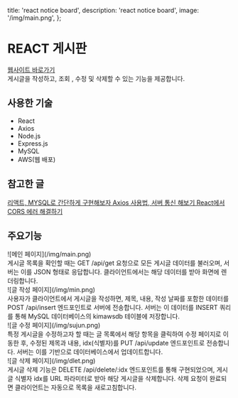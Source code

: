   title: 'react notice board',
  description: 'react notice board',
  image: '/img/main.png',
};

# REACT 게시판

<div className="flex flex-col space-y-2 text-blue-600 h-[30px] font-semibold">
  <a href="http://3.34.177.110/" target="_blank" rel="noopener noreferrer">웹사이트 바로가기</a>
</div>

<div className="mt-2 text-gray-700">
  게시글을 작성하고, 조회 , 수정 및 삭제할 수 있는 기능을 제공합니다.
</div>

<div className="border-b border-gray-300 my-4"></div>

## 사용한 기술

<ul className="list-disc pl-5 text-gray-800 space-y-1">
  <li>React</li>
  <li>Axios</li>
  <li>Node.js</li>
  <li>Express.js</li>
  <li>MySQL</li>
  <li>AWS(웹 배포)</li>
</ul>

## 참고한 글

<div className="flex flex-col space-y-2 text-blue-600 font-medium mt-2">
  <a href="https://sungt.tistory.com/20?category=1029329" target="_blank" rel="noopener noreferrer">
    리액트, MYSQL로 간단하게 구현해보자
  </a>
  <a href="https://velog.io/@zofqofhtltm8015/Axios-%EC%82%AC%EC%9A%A9%EB%B2%95-%EC%84%9C%EB%B2%84-%ED%86%B5%EC%8B%A0-%ED%95%B4%EB%B3%B4%EA%B8%B0" target="_blank" rel="noopener noreferrer">
     Axios 사용법, 서버 통신 해보기
  </a>
  <a href="https://velog.io/@yunsungyang-omc/React-React-App%EC%97%90%EC%84%9C-CORS-%EC%9D%B4%EC%8A%88-%ED%95%B4%EA%B2%B0%ED%95%98%EA%B8%B0" target="_blank" rel="noopener noreferrer">
     React에서 CORS 에러 해결하기
  </a>
</div>

<div className="border-b border-gray-300 my-4"></div>

## 주요기능

<div className="space-y-6 mt-4">

  <div className="space-y-2">
    ![메인 페이지](/img/main.png)
    <div className="text-base  text-gray-800">
      게시글 목록을 확인할 때는 GET /api/get 요청으로 모든 게시글 데이터를 불러오며, 서버는 이를 JSON 형태로 응답합니다. 클라이언트에서는 해당 데이터를 받아 화면에 렌더링합니다.
    </div>
  </div>

  <div className="space-y-2">
    ![글 작성 페이지](/img/min.png)
    <div className="text-base  text-gray-800">
      사용자가 클라이언트에서 게시글을 작성하면, 제목, 내용, 작성 날짜를 포함한 데이터를 POST /api/insert 엔드포인트로 서버에 전송합니다. 
      서버는 이 데이터를 INSERT 쿼리를 통해 MySQL 데이터베이스의 kimawsdb 테이블에 저장합니다.
    </div>
  </div>

  <div className="space-y-2">
    ![글 수정 페이지](/img/sujun.png)
    <div className="text-base text-gray-800">
      특정 게시글을 수정하고자 할 때는 글 목록에서 해당 항목을 클릭하여 수정 페이지로 이동한 후, 수정된 제목과 내용, 
      idx(식별자)를 PUT /api/update 엔드포인트로 전송합니다. 서버는 이를 기반으로 데이터베이스에서 업데이트합니다.
    </div>
  </div>

  <div className="space-y-2">
    ![글 삭제 페이지](/img/dlet.png)
    <div className="text-base  text-gray-800">
      게시글 삭제 기능은 DELETE /api/delete/:idx 엔드포인트를 통해 구현되었으며, 게시글 식별자 idx를 URL 파라미터로 받아 해당 게시글을 삭제합니다. 
      삭제 요청이 완료되면 클라이언트는 자동으로 목록을 새로고침합니다.
    </div>
  </div>

</div>

